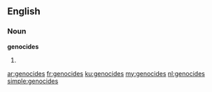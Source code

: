 ==English==

===Noun===
'''genocides'''

# {{plural of|genocide}}

[[ar:genocides]]
[[fr:genocides]]
[[ku:genocides]]
[[my:genocides]]
[[nl:genocides]]
[[simple:genocides]]